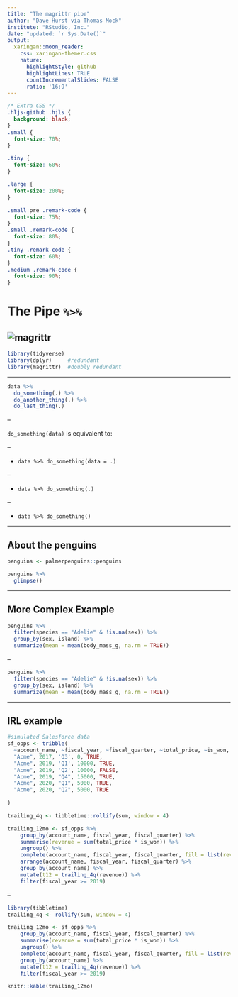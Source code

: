 ```yaml
---
title: "The magrittr pipe"
author: "Dave Hurst via Thomas Mock"
institute: "RStudio, Inc."
date: "updated: `r Sys.Date()`"
output:
  xaringan::moon_reader:
    css: xaringan-themer.css
    nature:
      highlightStyle: github
      highlightLines: TRUE
      countIncrementalSlides: FALSE
      ratio: '16:9'
---
```


```css
/* Extra CSS */
.hljs-github .hjls {
  background: black;
}
.small {
  font-size: 70%;
}

.tiny {
  font-size: 60%;
}

.large {
  font-size: 200%;
}

.small pre .remark-code {
  font-size: 75%;
}
.small .remark-code {
  font-size: 80%;
}
.tiny .remark-code {
  font-size: 60%;
}
.medium .remark-code {
  font-size: 90%;
}

```



# The Pipe `%>%`

![magrittr](magrittr_pipe.png)
---

```r
library(tidyverse)
library(dplyr)     #redundant
library(magrittr)  #doubly redundant
```

---

```r
data %>% 
  do_something(.) %>% 
  do_another_thing(.) %>% 
  do_last_thing(.)
```

--

`do_something(data)` is equivalent to:  

--

* `data %>% do_something(data = .)`  

--

* `data %>% do_something(.)`  

--

* `data %>% do_something()`  

---

## About the penguins


```r
penguins <- palmerpenguins::penguins 

penguins %>% 
  glimpse()
```
---

## More Complex Example

```r
penguins %>% 
  filter(species == "Adelie" & !is.na(sex)) %>%                   
  group_by(sex, island) %>%                                 
  summarize(mean = mean(body_mass_g, na.rm = TRUE)) 
```

--

```r
penguins %>% 
  filter(species == "Adelie" & !is.na(sex)) %>%                   
  group_by(sex, island) %>%                                 
  summarize(mean = mean(body_mass_g, na.rm = TRUE)) 
```

---

## IRL example

```r
#simulated Salesforce data
sf_opps <- tribble(
  ~account_name, ~fiscal_year, ~fiscal_quarter, ~total_price, ~is_won,
  "Acme", 2017, 'Q3', 0, TRUE,
  "Acme", 2019, 'Q1', 10000, TRUE,
  "Acme", 2019, 'Q2', 10000, FALSE,
  "Acme", 2019, "Q4", 15000, TRUE,
  "Acme", 2020, "Q1", 5000, TRUE,
  "Acme", 2020, "Q2", 5000, TRUE
  
)
```
```r
trailing_4q <- tibbletime::rollify(sum, window = 4)

trailing_12mo <- sf_opps %>% 
    group_by(account_name, fiscal_year, fiscal_quarter) %>% 
    summarise(revenue = sum(total_price * is_won)) %>% 
    ungroup() %>% 
    complete(account_name, fiscal_year, fiscal_quarter, fill = list(revenue = 0)) %>% 
    arrange(account_name, fiscal_year, fiscal_quarter) %>%  
    group_by(account_name) %>% 
    mutate(t12 = trailing_4q(revenue)) %>% 
    filter(fiscal_year >= 2019)
```
--
```r
library(tibbletime)
trailing_4q <- rollify(sum, window = 4)

trailing_12mo <- sf_opps %>% 
    group_by(account_name, fiscal_year, fiscal_quarter) %>% 
    summarise(revenue = sum(total_price * is_won)) %>% 
    ungroup() %>% 
    complete(account_name, fiscal_year, fiscal_quarter, fill = list(revenue = 0)) %>% 
    group_by(account_name) %>% 
    mutate(t12 = trailing_4q(revenue)) %>% 
    filter(fiscal_year >= 2019)

knitr::kable(trailing_12mo)

```

